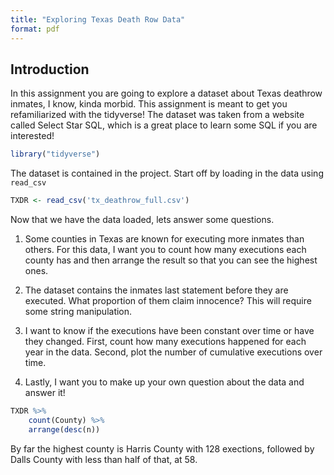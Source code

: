 ```yaml
---
title: "Exploring Texas Death Row Data"
format: pdf
---
```


## Introduction

In this assignment you are going to explore a dataset about Texas deathrow inmates, I know, kinda morbid. This assignment is meant to get you refamiliarized with the tidyverse! The dataset was taken from a website called Select Star SQL, which is a great place to learn some SQL if you are interested!

```r
library("tidyverse")
```

The dataset is contained in the project. Start off by loading in the data using `read_csv`

```r

TXDR <- read_csv('tx_deathrow_full.csv')

```

Now that we have the data loaded, lets answer some questions. 

1.  Some counties in Texas are known for executing more inmates than others. For this data, I want you to count how many executions each county has and then arrange the result so that you can see the highest ones.

2.  The dataset contains the inmates last statement before they are executed. What proportion of them claim innocence? This will require some string manipulation.

3.  I want to know if the executions have been constant over time or have they changed. First, count how many executions happened for each year in the data. Second, plot the number of cumulative executions over time.

4.  Lastly, I want you to make up your own question about the data and answer it!


```r
TXDR %>%
    count(County) %>%
    arrange(desc(n)) 

```

By far the highest county is Harris County with 128 exections, followed by Dalls County with less than half of that, at 58.

```r

```

```r

```

```r

```

